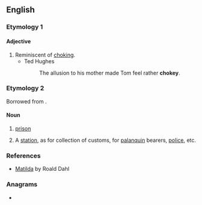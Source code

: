 ==English==

===Etymology 1===
{{suffix|en|choke|y}}

====Adjective====
{{en-adj}}

# Reminiscent of [[choke|choking]].
#* Ted Hughes
#*: The allusion to his mother made Tom feel rather '''chokey'''.

===Etymology 2===
Borrowed from {{bor|en|hi|चौकी|gloss=post, police station, etc.}}.

====Noun====
{{en-noun}}

# {{lb|en|dated|British}} [[prison]]
# {{lb|en|India|historical}} A [[station]], as for collection of customs, for [[palanquin]] bearers, [[police]], etc.

===References===
* [http://en.wikipedia.org/wiki/Matilda_(novel) Matilda] by Roald Dahl

===Anagrams===
* {{anagrams|en|a=cehkoy|hockey}}